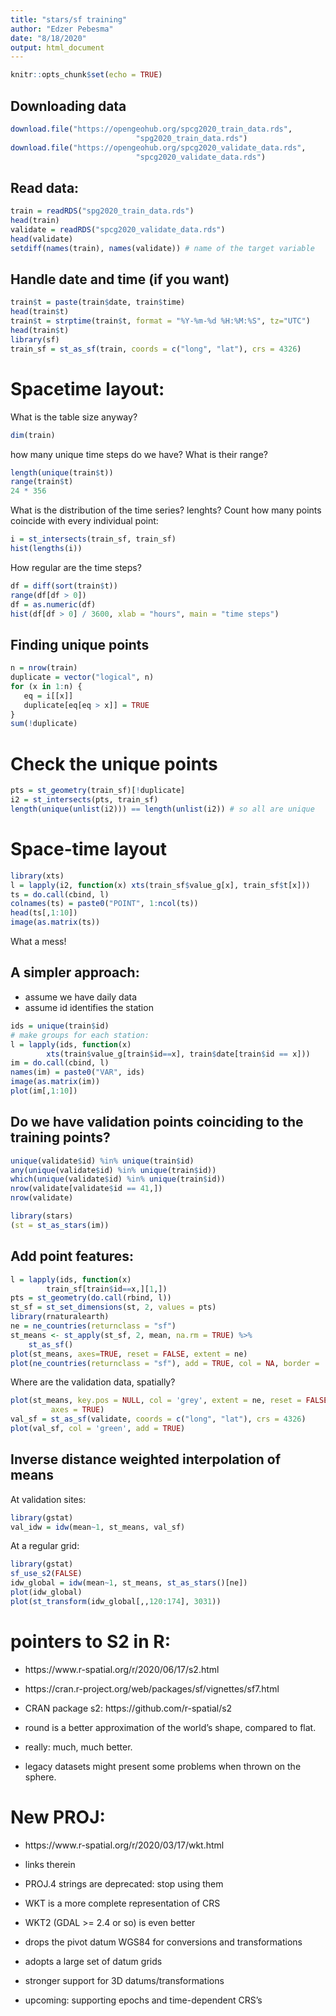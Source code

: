 ```yaml
---
title: "stars/sf training"
author: "Edzer Pebesma"
date: "8/18/2020"
output: html_document
---
```


```r
knitr::opts_chunk$set(echo = TRUE)
```

## Downloading data
```r
download.file("https://opengeohub.org/spcg2020_train_data.rds", 
							"spg2020_train_data.rds")
download.file("https://opengeohub.org/spcg2020_validate_data.rds",
							"spcg2020_validate_data.rds")
```
## Read data:
```r
train = readRDS("spg2020_train_data.rds")
head(train)
validate = readRDS("spcg2020_validate_data.rds")
head(validate)
setdiff(names(train), names(validate)) # name of the target variable
```

## Handle date and time (if you want)
```r
train$t = paste(train$date, train$time)
head(train$t)
train$t = strptime(train$t, format = "%Y-%m-%d %H:%M:%S", tz="UTC")
head(train$t)
library(sf)
train_sf = st_as_sf(train, coords = c("long", "lat"), crs = 4326)
```

# Spacetime layout:

What is the table size anyway?
```r
dim(train)
```

how many unique time steps do we have? What is their range?
```r
length(unique(train$t))
range(train$t)
24 * 356
```

What is the distribution of the time series? lenghts? Count how many
points coincide with every individual point:
```r
i = st_intersects(train_sf, train_sf)
hist(lengths(i))
```

How regular are the time steps?
```r
df = diff(sort(train$t))
range(df[df > 0])
df = as.numeric(df)
hist(df[df > 0] / 3600, xlab = "hours", main = "time steps")
```

## Finding unique points

```r
n = nrow(train)
duplicate = vector("logical", n)
for (x in 1:n) {
   eq = i[[x]] 
   duplicate[eq[eq > x]] = TRUE
}
sum(!duplicate)
```

# Check the unique points
```r
pts = st_geometry(train_sf)[!duplicate]
i2 = st_intersects(pts, train_sf)
length(unique(unlist(i2))) == length(unlist(i2)) # so all are unique
```
# Space-time layout
```r
library(xts)
l = lapply(i2, function(x) xts(train_sf$value_g[x], train_sf$t[x]))
ts = do.call(cbind, l)
colnames(ts) = paste0("POINT", 1:ncol(ts))
head(ts[,1:10])
image(as.matrix(ts))
```

What a mess!

## A simpler approach:

* assume we have daily data
* assume id identifies the station

```r
ids = unique(train$id)
# make groups for each station:
l = lapply(ids, function(x)
		xts(train$value_g[train$id==x], train$date[train$id == x]))
im = do.call(cbind, l)
names(im) = paste0("VAR", ids)
image(as.matrix(im))
plot(im[,1:10])
```

## Do we have validation points coinciding to the training points?
```r
unique(validate$id) %in% unique(train$id)
any(unique(validate$id) %in% unique(train$id))
which(unique(validate$id) %in% unique(train$id))
nrow(validate[validate$id == 41,])
nrow(validate)
```

```r
library(stars)
(st = st_as_stars(im))
```

## Add point features:

```r
l = lapply(ids, function(x)
		train_sf[train$id==x,][1,])
pts = st_geometry(do.call(rbind, l))
st_sf = st_set_dimensions(st, 2, values = pts)
library(rnaturalearth)
ne = ne_countries(returnclass = "sf")
st_means <- st_apply(st_sf, 2, mean, na.rm = TRUE) %>%
	st_as_sf()
plot(st_means, axes=TRUE, reset = FALSE, extent = ne)
plot(ne_countries(returnclass = "sf"), add = TRUE, col = NA, border = 'grey')
```

Where are the validation data, spatially?
```r
plot(st_means, key.pos = NULL, col = 'grey', extent = ne, reset = FALSE,
		 axes = TRUE)
val_sf = st_as_sf(validate, coords = c("long", "lat"), crs = 4326)
plot(val_sf, col = 'green', add = TRUE)
```

## Inverse distance weighted interpolation of means

At validation sites:
```r
library(gstat)
val_idw = idw(mean~1, st_means, val_sf)
```

At a regular grid:

```r
library(gstat)
sf_use_s2(FALSE)
idw_global = idw(mean~1, st_means, st_as_stars()[ne])
plot(idw_global)
plot(st_transform(idw_global[,,120:174], 3031))
```

# pointers to S2 in R:

* https://www.r-spatial.org/r/2020/06/17/s2.html
* https://cran.r-project.org/web/packages/sf/vignettes/sf7.html
* CRAN package s2: https://github.com/r-spatial/s2

* round is a better approximation of the world's shape, compared to flat. 
* really: much, much better.
* legacy datasets might present some problems when thrown on the sphere.

# New PROJ:

* https://www.r-spatial.org/r/2020/03/17/wkt.html
* links therein

* PROJ.4 strings are deprecated: stop using them
* WKT is a more complete representation of CRS
* WKT2 (GDAL >= 2.4 or so) is even better
* drops the pivot datum WGS84 for conversions and transformations
* adopts a large set of datum grids
* stronger support for 3D datums/transformations
* upcoming: supporting epochs and time-dependent CRS's